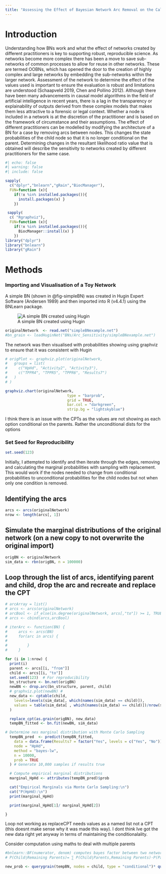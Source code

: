```yaml
---
title: "Assessing the Effect of Bayesian Network Arc Removal on the Calculated Likelihood Ratio"
---
```


# Introduction
Understanding how BNs work and what the effect of networks created by different practitioners is key to supporting robust, reproducible science. As networks become more complex there has been a move to save sub-networks of common processes to allow for reuse in other networks. These are termed OOBNs, which has opened the door to the creation of highly complex and large networks by embedding the sub-networks within the larger network. 
Assessment of the network to determine the effect of the values used is important to ensure the evaluation is robust and limitations are understood (Schaapveld 2019, Chen and Pollino 2012). Although there have been many advancements in causal model algorithms in the field of artificial intelligence in recent years, there is a lag in the transparency or explainability of outputs derived from these complex models that makes them less attractive to a forensic or legal context.
Whether a node is included in a network is at the discretion of the practitioner and is based on the framework of circumstance and their assumptions. The effect of different practitioners can be modelled by modifying the architecture of a BN for a case by removing arcs between nodes.  This changes the state probabilities of the child node so that it is no longer conditional on the parent. Determining changes in the resultant likelihood ratio value that is obtained will describe the sensitivity to networks created by different practitioners for the same case.

```r
#| echo: false
#| warning: false
#| include: false

sapply(
  c("dplyr","bnlearn","gRain","BiocManager"),
  FUN=function (x){
    if(!x %in% installed.packages()){
      install.packages(x) }
    })

 sapply(
  c( "Rgraphviz"),
  FUN=function (x){
    if(!x %in% installed.packages()){
      BiocManager::install(x) }
    })  
library("dplyr")
library("bnlearn")
library("gRain")

```


# Methods
### Importing and Visualisation of a Toy Network
A simple BN (shown in @fig-simpleBN) was created in Hugin Expert Software (Andersen 1989) and then imported into R (v4.4.1) using the BNLearn package. 

![A simple BN created using Hugin](../../Thesis/assets/toyNetworkLabels.png){#fig-simpleBN}

```r
originalNetwork  <- read.net("simpleBNexample.net")
#bn_grain <- loadHuginNet("BNs/Arc_Sensitivity/simpleBNexample.net")
```

The network was then visualised with probabilities showing using graphviz to ensure that it was consistent with Hugin
```r
# origPlot <- graphviz.plot(originalNetwork,
#   groups = list(
#     c("HpHd", "Activity2", "Activity3"),
#     c("TPPR4", "TPPR5", "TPPR6", "Results7")
#   )
# )

graphviz.chart(originalNetwork,
                            type = "barprob",
                            grid = TRUE, 
                            bar.col = "darkgreen",
                            strip.bg = "lightskyblue")

```

I think there is an issue with the CPTs as the values are not showing as each option conditional on the parents. Rather the unconditional dists for the options

### Set Seed for Reproducibility
```r
set.seed(123) 
```



Initially, I attempted to identify and then iterate through the edges, removing and calculating the marginal probabilities with sampling with replacement. This would work if the nodes needed to change from conditional probabilities to unconditional probabilities for the child nodes but not when only one condition is removed. 

## Identifying the arcs
```r
arcs <- arcs(originalNetwork)
nrow <- length(arcs[, 1])
```


## Simulate the marginal distributions of the original network (on a new copy to not overwrite the original import)
```r
origBN <- originalNetwork
sim_data <- rbn(origBN, n = 100000)
```

## Loop through the list of arcs, identifying parent and child, drop the arc and recreate and replace the CPT
```r
# arcArray = list()
# arcs <- arcs(originalNetwork)  
# arcBool <- if_else(in.degree(originalNetwork, arcs[,"to"]) >= 1, TRUE, FALSE)
# arcs <- cbind(arcs,arcBool)

# iterArc <- function(BN) {
#     arcs <- arcs(BN)  
#     for(arc in arcs) {
#         
#         }
#     }

for (i in 1:nrow) {
  print(i)
  parent <- arcs[[i, "from"]]
  child <- arcs[[i, "to"]]
  set.seed(123)  # For reproducibility
  bn_structure <- bn.net(origBN)
  newBN <- drop.arc(bn_structure, parent, child)
  # graphviz.plot(newBN) #
  new_data <- cptable(child,
    levels=levels(sim_data[, which(names(sim_data) == child)]),
    values = table(sim_data[ , which(names(sim_data) == child)])/nrow(sim_data)
  )

  replace_cpt(as.grain(origBN), new_data) 
  tempBN_fitted <- bn.fit(newBN, sim_data)

# Determine nes marginal distribution with Monte Carlo Sampling
  tempBN_pred  <- predict(tempBN_fitted,
    data = data.frame(Results7 = factor("Yes", levels = c("Yes", "No"))),
    node = "HpHd",
    method = "bayes-lw",
    n = 10000,
    prob = TRUE
  ) # Generate 10,000 samples if results true

  # Compute empirical marginal distributions
  marginal_HpHd <- attributes(tempBN_pred)$prob

  cat("Empirical Marginals via Monte Carlo Sampling:\n")
  cat("P(HpHd):\n")
  print(marginal_HpHd)

  print(marginal_HpHd[1]/ marginal_HpHd[2])

}
```

Loop not working as replaceCPT needs values as a named list not a CPT (this doesnt make sense why it was made this way). I dont think Ive got the new data right yet anyway in terms of maintaining the conditionalality. 


Consider computation using maths to deal with multiple parents
```r
#bnlearn::BF(numerator, denom) computes bayes factor between two networks
# P(Child∣Remaining Parents)= ∑ P(Child∣Parents,Remaining Parents)⋅P(Parents)

new_prob <- querygrain(tempBN, nodes = child, type = "conditional")* querygrain(tempBN, nodes = parent, type = "conditional")

```



